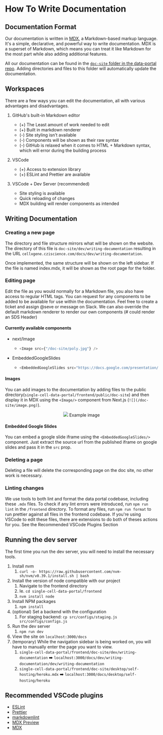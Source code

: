 # How To Write Documentation

## Documentation Format

Our documentation is written in [MDX](https://mdxjs.com/), a Markdown-based markup language. It's a simple, declarative, and powerful way to write documentation. MDX is a superset of Markdown, which means you can treat it like Markdown for the most part while also adding additional features.

All our documentation can be found in the [`doc-site` folder in the data-portal repo](https://github.com/chanzuckerberg/single-cell-data-portal/tree/main/frontend/doc-site). Adding directories and files to this folder will automatically update the documentation.

## Workspaces

There are a few ways you can edit the documentation, all with various advantages and disadvantages.

1. GitHub's built-in Markdown editor
   - (+) The Least amount of work needed to edit
   - (+) Built in markdown renderer
   - (-) Site styling isn't available
   - (-) Components will be shown as their raw syntax
   - (-) GitHub is relaxed when it comes to HTML + Markdown syntax, which will error during the building process
1. VSCode

   - (+) Access to extension library
   - (+) ESLint and Prettier are available

1. VSCode + Dev Server (recommended)
   - Site styling is available
   - Quick reloading of changes
   - MDX building will render components as intended

## Writing Documentation

### Creating a new page

The directory and file structure mirrors what will be shown on the website.
The directory of this file is `doc-site/dev/writing-documentation` resulting in the URL `cellxgene.cziscience.com/docs/dev/writing-documentation`.

Once implemented, the same structure will be shown on the left sidebar. If the file is named index.mdx, it will be shown as the root page for the folder.

### Editing page

Edit the file as you would normally for a Markdown file, you also have access to regular HTML tags.
You can request for any components to be added to be available for use within the documentation. Feel free to create a ticket and assign @seve or message on Slack.
We can also override the default markdown renderer to render our own components (# could render an SDS Header)

#### Currently available components

- next/Image

  - ```typescript
    <Image src={"/doc-site/poly.jpg"} />
    ```

- EmbeddedGoogleSlides

  - ```typescript
    <EmbeddedGoogleSlides src="https://docs.google.com/presentation/d/e/2PACX-1vQzA99mYecRu0Y5v--QsUCAuoTJFxo7VIhApCB-E669-00KCKww8AumBZcX0pwV41qHIuLRTsL7AckB/embed?start=false&loop=true&delayms=3000" />
    ```

#### Images

You can add images to the documentation by adding files to the public directory(`single-cell-data-portal/frontend/public/doc-site`) and then display it in MDX using the `<Image/>` component from Next.js (`![](/doc-site/image.png)`).

<div align="center">
  <Image src={"/doc-site/poly.jpg"} />
  Example image
</div>

#### Embedded Google Slides

You can embed a google slide iframe using the `<EmbeddedGoogleSlides/>` component. Just extract the source url from the published iframe on google slides and pass it in the `src` prop.

<EmbeddedGoogleSlides src="https://docs.google.com/presentation/d/e/2PACX-1vQzA99mYecRu0Y5v--QsUCAuoTJFxo7VIhApCB-E669-00KCKww8AumBZcX0pwV41qHIuLRTsL7AckB/embed?start=false&loop=true&delayms=3000" />

### Deleting a page

Deleting a file will delete the corresponding page on the doc site, no other work is necessary.

### Linting changes

We use tools to both lint and format the data portal codebase, including these `.mdx` files. To check if any lint errors were introduced, run `npm run lint` in the `/frontend` directory. To format any files, run `npm run format` to run prettier against all files in the frontend codebase. If you're using VSCode to edit these files, there are extensions to do both of theses actions for you. <NextLink href="/docs/.dev/01__writing-documentation#recommended-vscode-plugins">See the Recommended VSCode Plugins Section</NextLink>

## Running the dev server

The first time you run the dev server, you will need to install the necessary tools.

1. Install nvm
   1. `curl -o- https://raw.githubusercontent.com/nvm-sh/nvm/v0.39.1/install.sh | bash`
1. Install the version of node compatible with our project
   1. Navigate to the frontend directory
   1. Ie. `cd single-cell-data-portal/frontend`
   1. `nvm install node`
1. Install NPM packages
   1. `npm install`
1. (optional) Set a backend with the configuration
   1. For staging backend: `cp src/configs/staging.js src/configs/configs.js`
1. Run the dev server
   1. `npm run dev`
1. View the site on `localhost:3000/docs`
1. (temporary) While the navigation sidebar is being worked on, you will have to manually enter the page you want to view.
   1. `single-cell-data-portal/frontend/doc-site/dev/writing-documentation` ➡️ `localhost:3000/docs/dev/writing-documentation/dev/writing-documentation`
   1. `single-cell-data-portal/frontend/doc-site/desktop/self-hosting/heroku.mdx` ➡️ `localhost:3000/docs/desktop/self-hosting/heroku`

## Recommended VSCode plugins

- [ESLint](https://marketplace.visualstudio.com/items?itemName=dbaeumer.vscode-eslint)
- [Prettier](https://marketplace.visualstudio.com/items?itemName=esbenp.prettier-vscode)
- [markdownlint](https://marketplace.visualstudio.com/items?itemName=DavidAnson.vscode-markdownlint)
- [MDX Preview](https://marketplace.visualstudio.com/items?itemName=xyc.vscode-mdx-preview)
- [MDX](https://marketplace.visualstudio.com/items?itemName=silvenon.mdx)
